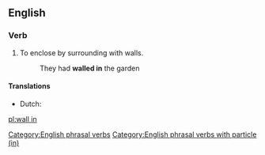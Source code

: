 {{also|Wallin}}
==English==

===Verb===
{{head|en|verb|head=[[wall]] [[in]]}}

# To enclose by surrounding with walls.
#: They had '''walled in''' the garden

====Translations====
{{trans-top|enclose by surrounding with walls}}
* Dutch: {{t+|nl|ommuren}}
{{trans-mid}}
{{trans-bottom}}

[[Category:English phrasal verbs]]
[[Category:English phrasal verbs with particle (in)]]

[[pl:wall in]]